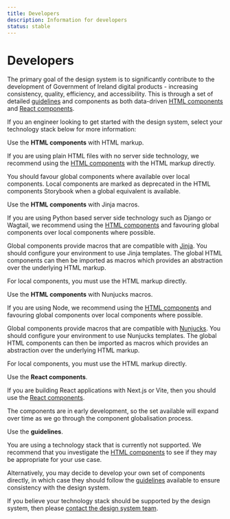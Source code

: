 ```yaml
---
title: Developers
description: Information for developers
status: stable
---
```


# Developers

The primary goal of the design system is to significantly contribute to the development of Government of Ireland digital products - increasing consistency, quality, efficiency, and accessibility.
This is through a set of detailed [guidelines](/foundations/) and components as both data-driven [HTML components](/components/get-started/html/) and [React components](/components/get-started/react/).

If you an engineer looking to get started with the design system, select your technology stack below for more information:

<DevelopersAdvice>

<DeveloperRecommendation platform="html">

Use the **HTML components** with HTML markup.

If you are using plain HTML files with no server side technology, we recommend using the [HTML components](/components/get-started/html/) with the HTML markup directly.

You should favour global components where available over local components. Local components are marked as deprecated in the HTML components Storybook when a global equivalent is available.

</DeveloperRecommendation>

<DeveloperRecommendation platform="html-jinja">

Use the **HTML components** with Jinja macros.

If you are using Python based server side technology such as Django or Wagtail, we recommend using the [HTML components](/components/get-started/html/)
and favouring global components over local components where possible.

Global components provide macros that are compatible with [Jinja](https://jinja.palletsprojects.com/en/3.1.x/).
You should configure your environment to use Jinja templates. The global HTML components can then be imported as macros which provides an abstraction over the underlying HTML markup.

For local components, you must use the HTML markup directly.

</DeveloperRecommendation>

<DeveloperRecommendation platform="html-nunjucks">

Use the **HTML components** with Nunjucks macros.

If you are using Node, we recommend using the [HTML components](/components/get-started/html/)
and favouring global components over local components where possible.

Global components provide macros that are compatible with [Nunjucks](https://mozilla.github.io/nunjucks/).
You should configure your environment to use Nunjucks templates. The global HTML components can then be imported as macros which provides an abstraction over the underlying HTML markup.

For local components, you must use the HTML markup directly.

</DeveloperRecommendation>

<DeveloperRecommendation platform="react">

Use the **React components**.

If you are building React applications with Next.js or Vite, then you should use the [React components](/components/get-started/react/).

The components are in early development, so the set available will expand over time as we go through the component globalisation process.

</DeveloperRecommendation>

<DeveloperRecommendation platform="guidelines">

Use the **guidelines**.

You are using a technology stack that is currently not supported. We recommend that you investigate the [HTML components](/components/get-started/html/) to see if they may be appropriate for your use case.

Alternatively, you may decide to develop your own set of components directly, in which case they should follow the [guidelines](/foundations/) available to ensure consistency with the design system.

If you believe your technology stack should be supported by the design system, then please [contact the design system team](/contact/).

</DeveloperRecommendation>

</DevelopersAdvice>

